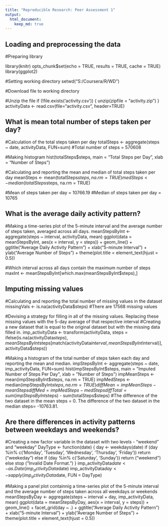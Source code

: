 ```yaml
---
title: "Reproducible Research: Peer Assessment 1"
output: 
  html_document:
    keep_md: true
---
```



## Loading and preprocessing the data

#Preparing library

library(knitr)
opts_chunk$set(echo = TRUE, results = TRUE, cache = TRUE)
library(ggplot2)

#Setting working directory
setwd("S:/Coursera/R/WD")

#Download file to working directory

#Unzip the file
if (!file.exists('activity.csv')) {
  unzip(zipfile = "activity.zip")
}
activityData <- read.csv(file="activity.csv", header=TRUE)

## What is mean total number of steps taken per day?

#Calculation of the total steps taken per day
totalSteps <- aggregate(steps ~ date, activityData, FUN=sum)
#Total number of steps = 570608

#Making histogram
hist(totalSteps$steps,
     main = "Total Steps per Day",
     xlab = "Number of Steps")

#Calculating and reporting the mean and median of total steps taken per day
meanSteps <- mean(totalSteps$steps, na.rm = TRUE)
medSteps <- median(totalSteps$steps, na.rm = TRUE)

#Mean of steps taken per day = 10766.19
#Median of steps taken per day = 10765

## What is the average daily activity pattern?

#Making a time-series plot of the 5-minute interval and the average number of steps taken, averaged across all days.
meanStepsByInt <- aggregate(steps ~ interval, activityData, mean)
ggplot(data = meanStepsByInt, aes(x = interval, y = steps)) +
  geom_line() +
  ggtitle("Average Daily Activity Pattern") +
  xlab("5-minute Interval") +
  ylab("Average Number of Steps") +
  theme(plot.title = element_text(hjust = 0.5))

#Which interval across all days contain the maximum number of steps
maxInt <- meanStepsByInt[which.max(meanStepsByInt$steps),]

## Imputing missing values

#Calculating and reporting the total number of missing values in the dataset
missingVals <- is.na(activityData$steps)
#There are 17568 missing values

#Devising a strategy for filling in all of the missing values. Replacing these missing values with the 5-day average of that respective interval
#Creating a new dataset that is equal to the original dataset but with the missing data filled in.
imp_activityData <- transform(activityData,
                              steps = ifelse(is.na(activityData$steps),
                                             meanStepsByInt$steps[match(activityData$interval, 
                                                                        meanStepsByInt$interval)],
                                             activityData$steps))

#Making a histogram of the total number of steps taken each day and reporting the mean and median.
impStepsByInt <- aggregate(steps ~ date, imp_activityData, FUN=sum)
hist(impStepsByInt$steps,
     main = "Imputed Number of Steps Per Day",
     xlab = "Number of Steps")
impMeanSteps <- mean(impStepsByInt$steps, na.rm = TRUE)
impMedSteps <- median(impStepsByInt$steps, na.rm = TRUE)
diffMean = impMeanSteps - meanSteps
diffMed = impMedSteps - medSteps
diffTotal = sum(impStepsByInt$steps) - sum(totalSteps$steps)
#The difference of the two dataset in the mean steps = 0. The difference   of the two dataset in the median steps= -10763.81. 

## Are there differences in activity patterns between weekdays and weekends?

#Creating a new factor variable in the dataset with two levels - "weekend" and "weekday"
DayType <- function(date) {
  day <- weekdays(date)
  if (day %in% c('Monday', 'Tuesday', 'Wednesday', 'Thursday', 'Friday'))
      return ("weekeday")
  else if (day %in% c('Saturday', 'Sunday'))
      return ("weekend")
  else
      stop ("Invalid Date Format.")
}
imp_activityData$date <- as.Date(imp_activityData$date)
imp_activityData$day <- sapply(imp_activityData$date, FUN = DayType)

#Making a panel plot containnig a time-series plot of the 5-minute interval and the average number of steps taken across all weekdays or weekends
meanStepsByDay <- aggregate(steps ~ interval + day, imp_activityData, mean)
ggplot(data = meanStepsByDay, aes(x = interval, y = steps)) + 
  geom_line() +
  facet_grid(day ~ .) +
  ggtitle("Average Daily Activity Pattern") +
  xlab("5-minute Interval") +
  ylab("Average Number of Steps") +
  theme(plot.title = element_text(hjust = 0.5))
  
